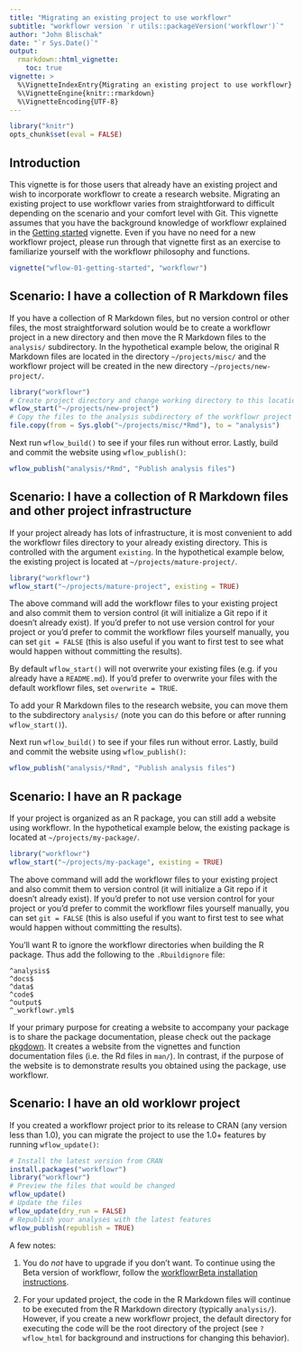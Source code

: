 ```yaml
---
title: "Migrating an existing project to use workflowr"
subtitle: "workflowr version `r utils::packageVersion('workflowr')`"
author: "John Blischak"
date: "`r Sys.Date()`"
output:
  rmarkdown::html_vignette:
    toc: true
vignette: >
  %\VignetteIndexEntry{Migrating an existing project to use workflowr}
  %\VignetteEngine{knitr::rmarkdown}
  %\VignetteEncoding{UTF-8}
---
```


```r
library("knitr")
opts_chunk$set(eval = FALSE)
```

## Introduction

This vignette is for those users that already have an existing project and wish 
to incorporate workflowr to create a research website. Migrating an existing 
project to use workflowr varies from straightforward to difficult depending on 
the scenario and your comfort level with Git. This vignette assumes that you
have the background knowledge of workflowr explained in the [Getting started][vig-start]
vignette. Even if you have no need for a new workflowr project, please run
through that vignette first as an exercise to familiarize yourself with the
workflowr philosophy and functions.

```r
vignette("wflow-01-getting-started", "workflowr")
```

[vig-start]: wflow-01-getting-started.html

## Scenario: I have a collection of R Markdown files

If you have a collection of R Markdown files, but no version control or other 
files, the most straightforward solution would be to create a workflowr project 
in a new directory and then move the R Markdown files to the `analysis/` 
subdirectory. In the hypothetical example below, the original R Markdown files 
are located in the directory `~/projects/misc/` and the workflowr project will
be created in the new directory `~/projects/new-project/`.

```r
library("workflowr")
# Create project directory and change working directory to this location
wflow_start("~/projects/new-project")
# Copy the files to the analysis subdirectory of the workflowr project
file.copy(from = Sys.glob("~/projects/misc/*Rmd"), to = "analysis")
```

Next run `wflow_build()` to see if your files run without error. Lastly, build
and commit the website using `wflow_publish()`:

```r
wflow_publish("analysis/*Rmd", "Publish analysis files")
```

## Scenario: I have a collection of R Markdown files and other project infrastructure

If your project already has lots of infrastructure, it is most convenient to add
the workflowr files directory to your already existing directory. This is
controlled with the argument `existing`. In the hypothetical example below, the
existing project is located at `~/projects/mature-project/`.

```r
library("workflowr")
wflow_start("~/projects/mature-project", existing = TRUE)
```

The above command will add the workflowr files to your existing project and also
commit them to version control (it will initialize a Git repo if it doesn't 
already exist). If you'd prefer to not use version control for your project or
you'd prefer to commit the workflowr files yourself manually, you can set `git =
FALSE` (this is also useful if you want to first test to see what would happen
without committing the results).

By default `wflow_start()` will not overwrite your existing files (e.g. if
you already have a `README.md`). If you'd prefer to overwrite your files with
the default workflowr files, set `overwrite = TRUE`.

To add your R Markdown files to the research website, you can move them to the 
subdirectory `analysis/` (note you can do this before or after running 
`wflow_start()`).

Next run `wflow_build()` to see if your files run without error. Lastly, build
and commit the website using `wflow_publish()`:

```r
wflow_publish("analysis/*Rmd", "Publish analysis files")
```

## Scenario: I have an R package

If your project is organized as an R package, you can still add a website using
workflowr. In the hypothetical example below, the
existing package is located at `~/projects/my-package/`.

```r
library("workflowr")
wflow_start("~/projects/my-package", existing = TRUE)
```

The above command will add the workflowr files to your existing project and also
commit them to version control (it will initialize a Git repo if it doesn't 
already exist). If you'd prefer to not use version control for your project or
you'd prefer to commit the workflowr files yourself manually, you can set `git =
FALSE` (this is also useful if you want to first test to see what would happen
without committing the results).

You'll want R to ignore the workflowr directories when building the R package.
Thus add the following to the `.Rbuildignore` file:

```
^analysis$
^docs$
^data$
^code$
^output$
^_workflowr.yml$
```

If your primary purpose for creating a website to accompany your package is to 
share the package documentation, please check out the package [pkgdown][]. It 
creates a website from the vignettes and function documentation files (i.e. the 
Rd files in `man/`). In contrast, if the purpose of the website is to
demonstrate results you obtained using the package, use workflowr.

[pkgdown]: https://github.com/r-lib/pkgdown

## Scenario: I have an old worklowr project

If you created a workflowr project prior to its release to CRAN (any version
less than 1.0), you can migrate the project to use the 1.0+ features by running
`wflow_update()`:

```r
# Install the latest version from CRAN
install.packages("workflowr")
library("workflowr")
# Preview the files that would be changed
wflow_update()
# Update the files
wflow_update(dry_run = FALSE)
# Republish your analyses with the latest features
wflow_publish(republish = TRUE)
```

A few notes:

1. You do *not* have to upgrade if you don't want. To continue using the Beta
version of workflowr, follow the [workflowrBeta installation
instructions][beta-install].

1. For your updated project, the code in the R Markdown files will continue to be
executed from the R Markdown directory (typically `analysis/`). However, if you
create a new workflowr project, the default directory for executing the code
will be the root directory of the project (see `?wflow_html` for background and
instructions for changing this behavior).

[beta-install]: https://github.com/jdblischak/workflowrBeta#quick-start
